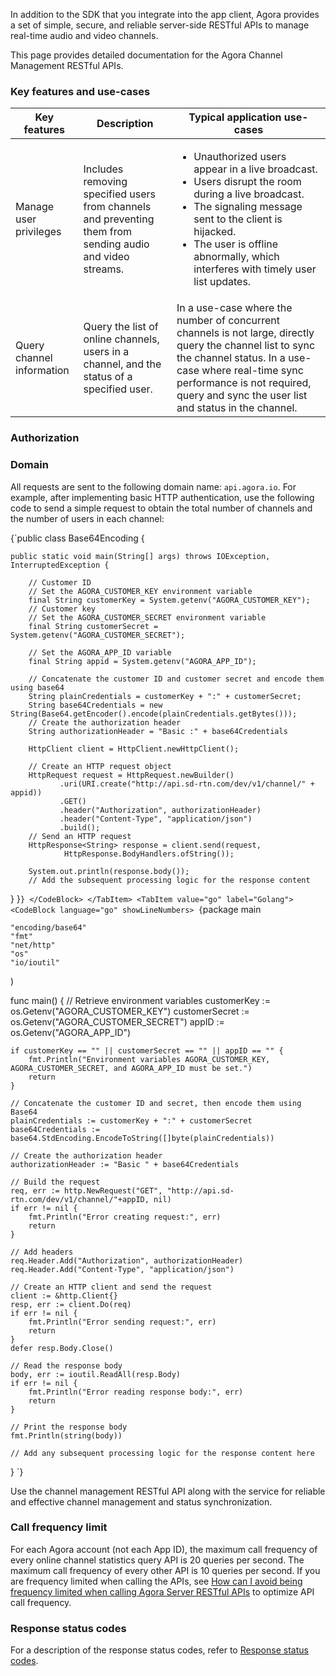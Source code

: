 
In addition to the SDK that you integrate into the app client, Agora provides a set of simple, secure, and reliable server-side RESTful APIs to manage real-time audio and video channels.

This page provides detailed documentation for the Agora Channel Management RESTful APIs.

### Key features and use-cases

| Key features | Description | Typical application use-cases |
|---|---|---|
| Manage user privileges | Includes removing specified users from channels and preventing them from sending audio and video streams. | <ul><li>Unauthorized users appear in a live broadcast.</li> <li>Users disrupt the room during a live broadcast.</li> <li>The signaling message sent to the client is hijacked.</li> <li>The user is offline abnormally, which interferes with timely user list updates.</li></ul> |
| Query channel information | Query the list of online channels, users in a channel, and the status of a specified user. | In a use-case where the number of concurrent channels is not large, directly query the channel list to sync the channel status. In a use-case where real-time sync performance is not required, query and sync the user list and status in the channel. |

### Authorization

<Authorization/>

### Domain

All requests are sent to the following domain name: `api.agora.io`. For example, after implementing basic HTTP authentication, use the following code to send a simple request to obtain the total number of channels and the number of users in each channel:

<Tabs groupId="language">
<TabItem value="java" label="Java">
<CodeBlock language="java" showLineNumbers>
{`public class Base64Encoding {

    public static void main(String[] args) throws IOException, InterruptedException {

        // Customer ID
        // Set the AGORA_CUSTOMER_KEY environment variable
        final String customerKey = System.getenv("AGORA_CUSTOMER_KEY");
        // Customer key
        // Set the AGORA_CUSTOMER_SECRET environment variable
        final String customerSecret = System.getenv("AGORA_CUSTOMER_SECRET");

        // Set the AGORA_APP_ID variable
        final String appid = System.getenv("AGORA_APP_ID");

        // Concatenate the customer ID and customer secret and encode them using base64
        String plainCredentials = customerKey + ":" + customerSecret;
        String base64Credentials = new String(Base64.getEncoder().encode(plainCredentials.getBytes()));
        // Create the authorization header
        String authorizationHeader = "Basic :" + base64Credentials

        HttpClient client = HttpClient.newHttpClient();

        // Create an HTTP request object
        HttpRequest request = HttpRequest.newBuilder()
               .uri(URI.create("http://api.sd-rtn.com/dev/v1/channel/" + appid))
               .GET()
               .header("Authorization", authorizationHeader)
               .header("Content-Type", "application/json")
               .build();
        // Send an HTTP request
        HttpResponse<String> response = client.send(request,
                HttpResponse.BodyHandlers.ofString());

        System.out.println(response.body());
        // Add the subsequent processing logic for the response content
   }
}`}
</CodeBlock>
</TabItem>
<TabItem value="go" label="Golang">
<CodeBlock language="go" showLineNumbers>
{`package main

	"encoding/base64"
	"fmt"
	"net/http"
	"os"
	"io/ioutil"
)

func main() {
	// Retrieve environment variables
	customerKey := os.Getenv("AGORA_CUSTOMER_KEY")
	customerSecret := os.Getenv("AGORA_CUSTOMER_SECRET")
	appID := os.Getenv("AGORA_APP_ID")

	if customerKey == "" || customerSecret == "" || appID == "" {
		fmt.Println("Environment variables AGORA_CUSTOMER_KEY, AGORA_CUSTOMER_SECRET, and AGORA_APP_ID must be set.")
		return
	}

	// Concatenate the customer ID and secret, then encode them using Base64
	plainCredentials := customerKey + ":" + customerSecret
	base64Credentials := base64.StdEncoding.EncodeToString([]byte(plainCredentials))

	// Create the authorization header
	authorizationHeader := "Basic " + base64Credentials

	// Build the request
	req, err := http.NewRequest("GET", "http://api.sd-rtn.com/dev/v1/channel/"+appID, nil)
	if err != nil {
		fmt.Println("Error creating request:", err)
		return
	}

	// Add headers
	req.Header.Add("Authorization", authorizationHeader)
	req.Header.Add("Content-Type", "application/json")

	// Create an HTTP client and send the request
	client := &http.Client{}
	resp, err := client.Do(req)
	if err != nil {
		fmt.Println("Error sending request:", err)
		return
	}
	defer resp.Body.Close()

	// Read the response body
	body, err := ioutil.ReadAll(resp.Body)
	if err != nil {
		fmt.Println("Error reading response body:", err)
		return
	}

	// Print the response body
	fmt.Println(string(body))

	// Add any subsequent processing logic for the response content here
}
`}
</CodeBlock>
</TabItem>
</Tabs>

Use the channel management RESTful API along with the [<Vg k="NCS_LONG" />](../core-functionality/receive-notifications) service for reliable and effective channel management and status synchronization.

### Call frequency limit

For each Agora account (not each App ID), the maximum call frequency of every online channel statistics query API is 20 queries per second. The maximum call frequency of every other API is 10 queries per second. If you are frequency limited when calling the APIs, see [How can I avoid being frequency limited when calling Agora Server RESTful APIs](/help/integration-issues/restful_api_call_frequency/) to optimize API call frequency.

### Response status codes

For a description of the response status codes, refer to [Response status codes](response-status-code).
